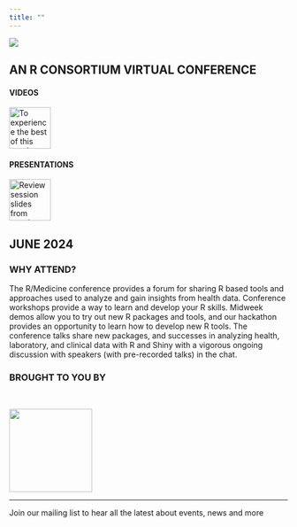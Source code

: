 ```yaml
---
title: ""
---
```


![](images/Main.png)
 

:::{.r-stack}

## **AN R CONSORTIUM VIRTUAL CONFERENCE**
:::

::: {layout-ncol=2}

#### VIDEOS
[![
To experience the best of this year’s event, be sure to watch session recordings, available on the R Consortium YouTube Channel.
](images/video){height=75}](https://youtube.com/playlist?list=PL4IzsxWztPdlpR3NqGzUI01M4_jqzIWqo)

#### PRESENTATIONS
[![
Review session slides from speakers who provided them via the event schedule.
](images/slide-show){height=75}](https://rmed2023a.sched.com/)
:::

## **JUNE  2024**




### WHY ATTEND?

The R/Medicine conference provides a forum for sharing R based tools and approaches used to analyze and gain insights from health data. Conference workshops provide a way to learn and develop your R skills. Midweek demos allow you to try out new R packages and tools, and our hackathon provides an opportunity to learn how to develop new R tools. The conference talks share new packages, and successes in analyzing health, laboratory, and clinical data with R and Shiny with a vigorous ongoing discussion with speakers (with pre-recorded talks) in the chat.


### BROUGHT TO YOU BY

<br>

[![](images/R-con.png){fig-alt="R Consortium" fig-align="center" height=150}](https://www.r-consortium.org/)






<hr>
Join our mailing list to hear all the latest about events, news and more

<!--[if lte IE 8]>
<script charset="utf-8" type="text/javascript" src="//js.hsforms.net/forms/v2-legacy.js"></script>
<![endif]-->
<script charset="utf-8" type="text/javascript" src="//js.hsforms.net/forms/v2.js"></script>
<script>
  hbspt.forms.create({
	region: "na1",
	portalId: "8112310",
	formId: "b41bf142-22db-4911-893a-52b856c8288f",
	sfdcCampaignId: "7012M000001nUWFQA2"
});
</script>

